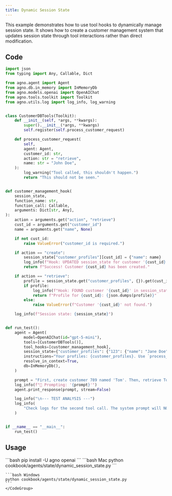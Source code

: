 ```yaml
---
title: Dynamic Session State
---
```


This example demonstrates how to use tool hooks to dynamically manage session state. It shows how to create a customer management system that updates session state through tool interactions rather than direct modification.

## Code

```python cookbook/agents/state/dynamic_session_state.py
import json
from typing import Any, Callable, Dict

from agno.agent import Agent
from agno.db.in_memory import InMemoryDb
from agno.models.openai import OpenAIChat
from agno.tools.toolkit import Toolkit
from agno.utils.log import log_info, log_warning


class CustomerDBTools(Toolkit):
    def __init__(self, *args, **kwargs):
        super().__init__(*args, **kwargs)
        self.register(self.process_customer_request)

    def process_customer_request(
        self,
        agent: Agent,
        customer_id: str,
        action: str = "retrieve",
        name: str = "John Doe",
    ):
        log_warning("Tool called, this shouldn't happen.")
        return "This should not be seen."


def customer_management_hook(
    session_state,
    function_name: str,
    function_call: Callable,
    arguments: Dict[str, Any],
):
    action = arguments.get("action", "retrieve")
    cust_id = arguments.get("customer_id")
    name = arguments.get("name", None)

    if not cust_id:
        raise ValueError("customer_id is required.")

    if action == "create":
        session_state["customer_profiles"][cust_id] = {"name": name}
        log_info(f"Hook: UPDATED session_state for customer '{cust_id}'.")
        return f"Success! Customer {cust_id} has been created."

    if action == "retrieve":
        profile = session_state.get("customer_profiles", {}).get(cust_id)
        if profile:
            log_info(f"Hook: FOUND customer '{cust_id}' in session_state.")
            return f"Profile for {cust_id}: {json.dumps(profile)}"
        else:
            raise ValueError(f"Customer '{cust_id}' not found.")

    log_info(f"Session state: {session_state}")


def run_test():
    agent = Agent(
        model=OpenAIChat(id="gpt-5-mini"),
        tools=[CustomerDBTools()],
        tool_hooks=[customer_management_hook],
        session_state={"customer_profiles": {"123": {"name": "Jane Doe"}}},
        instructions="Your profiles: {customer_profiles}. Use `process_customer_request`. Use either create or retrieve as action for the tool.",
        resolve_in_context=True,
        db=InMemoryDb(),
    )

    prompt = "First, create customer 789 named 'Tom'. Then, retrieve Tom's profile. Step by step."
    log_info(f"📝 Prompting: '{prompt}'")
    agent.print_response(prompt, stream=False)

    log_info("\n--- TEST ANALYSIS ---")
    log_info(
        "Check logs for the second tool call. The system prompt will NOT contain customer '789'."
    )


if __name__ == "__main__":
    run_test()
```

## Usage

<Steps>
  <Snippet file="create-venv-step.mdx" />

  <Step title="Install libraries">
    ```bash
    pip install -U agno openai
    ```
  </Step>

  <Step title="Run Agent">
    <CodeGroup>
    ```bash Mac
    python cookbook/agents/state/dynamic_session_state.py
    ```
    
    ```bash Windows  
    python cookbook/agents/state/dynamic_session_state.py
    ```
    </CodeGroup>
  </Step>
</Steps>